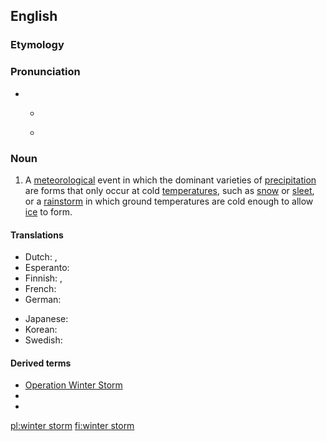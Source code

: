 {{also|winterstorm}}
==English==

===Etymology===
{{compound|en|winter|storm}}

===Pronunciation===
* {{enPR|wĭnʹtər}}
** {{a|UK}} {{IPA|/ˈwɪntə(ɹ) stɔːm/|lang=en}}
** {{a|US|Canada}} {{IPA|/ˈwɪntɚ stɔɹm/|lang=en}}

===Noun===
{{wikipedia}}
{{en-noun}}

# A [[meteorological]] event in which the dominant varieties of [[precipitation]] are forms that only occur at cold [[temperature]]s, such as [[snow]] or [[sleet]], or a [[rainstorm]] in which ground temperatures are cold enough to allow [[ice]] to form.

====Translations====
{{trans-top|A winter storm}}
* Dutch: {{t+|nl|winterstorm|m}}, {{t+|nl|sneeuwstorm|m}}
* Esperanto: {{t|eo|vintroŝtormo}}
* Finnish: {{t|fi|talvimyrsky}}, {{t+|fi|lumimyrsky}}
* French: {{t+|fr|tempête de neige|f}}
* German: {{t|de|Wintersturm|m}}
{{trans-mid}}
* Japanese: {{t|ja|冬の嵐|tr=fuyu no arashi|sc=Jpan}}
* Korean: {{t|ko|겨울 폭풍|sc=Kore}}
* Swedish: {{t|sv|vinterstorm|c}}
{{trans-bottom}}

====Derived terms====
* [[w:Operation Winter Storm|Operation Winter Storm]]
* {{l|en|winter storm warning}}
* {{l|en|winter storm watch}}

[[pl:winter storm]]
[[fi:winter storm]]